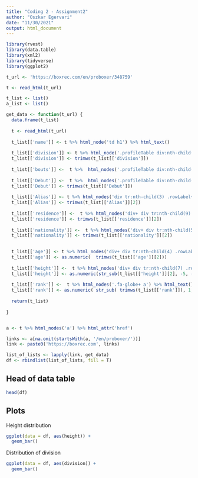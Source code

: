 ```yaml
---
title: "Coding 2 - Assignment2"
author: "Oszkar Egervari"
date: "11/30/2021"
output: html_document
---
```


```r
library(rvest)
library(data.table)
library(xml2)
library(tidyverse)
library(ggplot2)

t_url <- 'https://boxrec.com/en/proboxer/348759'

t <- read_html(t_url)

t_list <- list()
a_list <- list()

get_data <- function(t_url) {
  data.frame(t_list)
  
  t <- read_html(t_url)
  
  t_list[['name']] <- t %>% html_node('td h1') %>% html_text()
  
  t_list[['division']] <- t %>% html_node('.profileTable div:nth-child(1) tr:nth-child(2) .rowLabel+ td') %>% html_text()
  t_list[['division']] <- trimws(t_list[['division']])
  
  t_list[['bouts']] <-  t %>%  html_nodes('.profileTable div:nth-child(1) tr:nth-child(5) .rowLabel+ td') %>% html_text()
  
  t_list[['Debut']] <-  t %>%  html_nodes('.profileTable div:nth-child(1) tr:nth-child(9) .rowLabel+ td') %>% html_text()
  t_list[['Debut']] <- trimws(t_list[['Debut']])
  
  t_list[['Alias']] <- t %>% html_nodes('div tr:nth-child(3) .rowLabel+ td') %>% html_text()
  t_list[['Alias']] <- trimws(t_list[['Alias']][2])
  
  t_list[['residence']] <-  t %>% html_nodes('div+ div tr:nth-child(9) .rowLabel+ td') %>% html_text()
  t_list[['residence']] <- trimws(t_list[['residence']][2])
  
  t_list[['nationality']] <-  t %>% html_nodes('div+ div tr:nth-child(5) .rowLabel+ td') %>% html_text()
  t_list[['nationality']] <- trimws(t_list[['nationality']][2])

  
  t_list[['age']] <- t %>% html_nodes('div+ div tr:nth-child(4) .rowLabel+ td') %>% html_text()
  t_list[['age']] <- as.numeric(  trimws(t_list[['age']][2]))
  
  t_list[['height']] <-  t %>% html_nodes('div+ div tr:nth-child(7) .rowLabel+ td') %>% html_text()
  t_list[['height']] <- as.numeric(str_sub(t_list[['height']][2], -5, -3))
  
  t_list[['rank']] <-  t %>% html_nodes('.fa-globe+ a') %>% html_text()
  t_list[['rank']] <- as.numeric( str_sub( trimws(t_list[['rank']]), 1, 1 ))
  
  return(t_list)
  
}


a <- t %>% html_nodes('a') %>% html_attr('href')

links <- a[na.omit(startsWith(a, '/en/proboxer/'))]
link <- paste0('https://boxrec.com', links)

list_of_lists <- lapply(link, get_data)
df <- rbindlist(list_of_lists, fill = T)
```

## Head of data table

```r
head(df)
```

## Plots

Height distribution

```r
ggplot(data = df, aes(height)) +
  geom_bar()

```

Distribution of division

```r
ggplot(data = df, aes(division)) +
  geom_bar()
```

